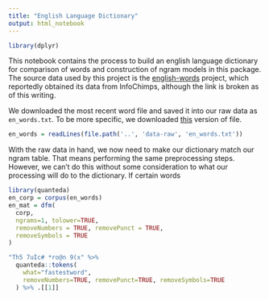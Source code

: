 ```yaml
---
title: "English Language Dictionary"
output: html_notebook
---
```


```r
library(dplyr)
```

This notebook contains the process to build an english language dictionary for comparison of words and construction of ngram models in this package. The source data used by this project is the [english-words](https://github.com/dwyl/english-words) project, which reportedly obtained its data from InfoChimps, although the link is broken as of this writing.

We downloaded the most recent word file and saved it into our raw data as `en_words.txt`. To be more specific, we downloaded [this](https://github.com/dwyl/english-words/blob/a74d7b5bc6d7f9527f079a8f0fbf38695613745c/words3.txt) version of file.

```r
en_words = readLines(file.path('..', 'data-raw', 'en_words.txt'))
```

With the raw data in hand, we now need to make our dictionary match our ngram table. That means performing the same preprocessing steps. However, we can't do this without some consideration to what our processing will do to the dictionary. If certain words 

```r
library(quanteda)
en_corp = corpus(en_words)
en_mat = dfm(
  corp,
  ngrams=1, tolower=TRUE,
  removeNumbers = TRUE, removePunct = TRUE,
  removeSymbols = TRUE
)
```

```r
"Th5 7uIc# *ro@n 9(x" %>% 
  quanteda::tokens(
    what="fastestword",
    removeNumbers=TRUE, removePunct=TRUE, removeSymbols=TRUE
  ) %>% .[[1]]
```

